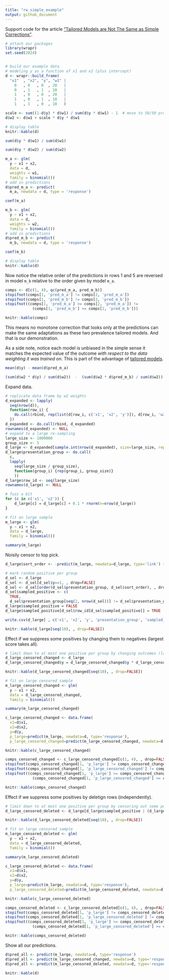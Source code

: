 ```yaml
---
title: "rw_simple_example"
output: github_document
---
```


Support code for the article ["Tailored Models are Not The Same as Simple Corrections"](https://win-vector.com/2020/10/11/tailored-models-are-not-the-same-as-simple-corrections/).


```r
# attach our packages
library(wrapr)
set.seed(2024)


# build our example data
# modeling y as a function of x1 and x2 (plus intercept)
d <- wrapr::build_frame(
  "x1"  , "x2", "y", "w1" |
    0   , 0   , 0  , 20   |
    0   , 1   , 1  , 10   |
    1   , 0   , 0  , 20   |
    1   , 0   , 1  , 10   |
    1   , 1   , 0  , 10   )

scale <- sum((1-d$y) * d$w1) / sum(d$y * d$w1) - 1  # move to 50/50 prevalence
d$w2 <- d$w1 + scale * d$y * d$w1

# display table
knitr::kable(d)
```

```r
sum(d$y * d$w1) / sum(d$w1)
```

```r
sum(d$y * d$w2) / sum(d$w2)
```


```r
m_a <- glm(
  y ~ x1 + x2,
  data = d,
  weights = w1,
  family = binomial())
# add in predictions
d$pred_m_a <- predict(
  m_a, newdata = d, type = 'response')

coef(m_a)
```

```r
m_b <- glm(
  y ~ x1 + x2,
  data = d,
  weights = w2,
  family = binomial())
# add in predictions
d$pred_m_b <- predict(
  m_b, newdata = d, type = 'response')

coef(m_b)
```

```r
# display table
knitr::kable(d)
```

Now notice the relative order of the predictions in rows 1 and 5 are reversed in model `m_b` relative to the order given by model `m_a`.

```r
comps <- d[c(1, 4), qc(pred_m_a, pred_m_b)]
stopifnot(comps[1, 'pred_m_a'] != comps[2, 'pred_m_a'])
stopifnot(comps[1, 'pred_m_b'] != comps[2, 'pred_m_b'])
stopifnot((comps[1, 'pred_m_a'] >= comps[2, 'pred_m_a']) != 
            (comps[1, 'pred_m_b'] >= comps[2, 'pred_m_b']))

knitr::kable(comps)
```

This means no monotone correction that looks only at the predictions can make the same adaptations as these two prevalence tailored models. And that is our demonstration. 

As a side note, notice each model is unbiased in the simple sense it matches the expected value of the outcome *with respect to the data weighting it was trained on*. This is part of the advantage of [tailored models](https://win-vector.com/2020/10/10/upcoming-series-probability-model-homotopy/).

```r
mean(d$y) - mean(d$pred_m_a)

(sum(d$w2 * d$y) / sum(d$w2))  -  (sum(d$w2 * d$pred_m_b) / sum(d$w2))
```





Expand data.

```r
# replicate data frame by w2 weights
d_expanded <- lapply(
  seq(nrow(d)),
  function(row_i) {
    do.call(rbind, rep(list(d[row_i, c('x1', 'x2', 'y')]), d[row_i, 'w2']))
  })
d_expanded <- do.call(rbind, d_expanded)
rownames(d_expanded) <- NULL
# expand to a large re-sampling
large_size <- 1000000
group_size <- 5
d_large <- d_expanded[sample.int(nrow(d_expanded), size=large_size, replace=TRUE) , , drop=FALSE]
d_large$presentation_group <- do.call(
  c, 
  lapply(
    seq(large_size / group_size), 
    function(group_i) {rep(group_i, group_size)}
    ))
d_large$row_id <- seq(large_size)
rownames(d_large) <- NULL
```

```r
# fuzz a bit
for (c in c('x1', 'x2')) {
    d_large[c] = d_large[c] + 0.1 * rnorm(n=nrow(d_large))
}
```

```r
# fit on large sample
m_large <- glm(
  y ~ x1 + x2,
  data = d_large,
  family = binomial())

summary(m_large)
```


Noisily censor to top pick.

```r
d_large$sort_order <- -predict(m_large, newdata=d_large, type='link') + 0.1 * rnorm(n=nrow(d_large))
```

```r
# mark random positive per group
d_sel <- d_large
d_sel <- d_sel[d_sel$y==1, , drop=FALSE]
d_sel <- d_sel[order(d_sel$presentation_group, d_sel$sort_order), , drop=FALSE]
d_sel$sampled_positive <- c(
  TRUE, 
  d_sel$presentation_group[seq(2, nrow(d_sel))] != d_sel$presentation_group[seq(nrow(d_sel)-1)])
d_large$sampled_positive = FALSE
d_large$sampled_positive[d_sel$row_id[d_sel$sampled_positive]] = TRUE
```



```r
write.csv(d_large[ , c('x1', 'x2', 'y', 'presentation_group', 'sampled_positive')], file='d_large.csv', row.names = FALSE)
```


```r
knitr::kable(d_large[seq(10), , drop=FALSE])
```





Effect if we suppress some positives by changing them to negatives (largest score takes all).

```r
# limit down to at most one positive per group by changing outcomes (largest score takes all)
d_large_censored_changed <- d_large
d_large_censored_changed$y = d_large_censored_changed$y * d_large_censored_changed$sampled_positive
```



```r
knitr::kable(d_large_censored_changed[seq(10), , drop=FALSE])
```





```r
# fit on large censored sample
m_large_censored_changed <- glm(
  y ~ x1 + x2,
  data = d_large_censored_changed,
  family = binomial())

summary(m_large_censored_changed)
```


```r
c_large_censored_changed <- data.frame(
  x1=d$x1,
  x2=d$x2,
  y=d$y,
  p_large=predict(m_large, newdata=d, type='response'), 
  p_large_censored_changed=predict(m_large_censored_changed, newdata=d, type='response'))

knitr::kable(c_large_censored_changed)
```


```r
comps_censored_changed <- c_large_censored_changed[c(1, 4), , drop=FALSE]
stopifnot(comps_censored_changed[1, 'p_large'] != comps_censored_changed[2, 'p_large'])
stopifnot(comps_censored_changed[1, 'p_large_censored_changed'] != comps_censored_changed[2, 'p_large_censored_changed'])
stopifnot((comps_censored_changed[1, 'p_large'] >= comps_censored_changed[2, 'p_large']) != 
            (comps_censored_changed[1, 'p_large_censored_changed'] >= comps_censored_changed[2, 'p_large_censored_changed']))

knitr::kable(comps_censored_changed)
```


Effect if we suppress some positives by deletign rows (independently).

```r
# limit down to at most one positive per group by censoring out some positive rows
d_large_censored_deleted <- d_large[d_large$sampled_positive | (d_large$y == 0), , drop=FALSE]
```


```r
knitr::kable(d_large_censored_deleted[seq(10), , drop=FALSE])
```



```r
# fit on large censored sample
m_large_censored_deleted <- glm(
  y ~ x1 + x2,
  data = d_large_censored_deleted,
  family = binomial())

summary(m_large_censored_deleted)
```



```r
c_large_censored_deleted <- data.frame(
  x1=d$x1,
  x2=d$x2,
  y=d$y,
  p_large=predict(m_large, newdata=d, type='response'),
  p_large_censored_deleted=predict(m_large_censored_deleted, newdata=d, type='response'))

knitr::kable(c_large_censored_deleted)
```


```r
comps_censored_deleted <- c_large_censored_deleted[c(1, 4), , drop=FALSE]
stopifnot(comps_censored_deleted[1, 'p_large'] != comps_censored_deleted[2, 'p_large'])
stopifnot(comps_censored_deleted[1, 'p_large_censored_deleted'] != comps_censored_deleted[2, 'p_large_censored_deleted'])
stopifnot((comps_censored_deleted[1, 'p_large'] >= comps_censored_deleted[2, 'p_large']) != 
            (comps_censored_deleted[1, 'p_large_censored_deleted'] >= comps_censored_deleted[2, 'p_large_censored_deleted']))

knitr::kable(comps_censored_deleted)
```


Show all our predictions.

```r

d$pred_all <- predict(m_large, newdata=d, type='response')
d$pred_all <- predict(m_large_censored_changed, newdata=d, type='response')
d$pred_all <- predict(m_large_censored_deleted, newdata=d, type='response')

knitr::kable(d)
```


